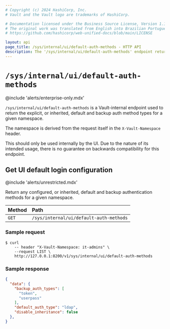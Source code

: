 ```yaml
---
# Copyright (c) 2024 HashiCorp, Inc.
# Vault and the Vault logo are trademarks of HashiCorp.

# Documentation licensed under the Business Source License, Version 1.1.
# The original work was translated from English into Brazilian Portuguese.
# https://github.com/hashicorp/web-unified-docs/blob/main/LICENSE

layout: api
page_title: /sys/internal/ui/default-auth-methods - HTTP API
description: The '/sys/internal/ui/default-auth-methods' endpoint returns any configured or inherited default and backup auth methods for a given namespace.
---
```


# `/sys/internal/ui/default-auth-methods`

@include 'alerts/enterprise-only.mdx'

`/sys/internal/ui/default-auth-methods` is a Vault-internal endpoint used to
return the explicit, or inherited, default and backup auth method types for a
given namespace.

The namespace is derived from the request itself in the `X-Vault-Namespace` header.

This should only be used internally by the UI. Due to the nature of its
intended usage, there is no guarantee on backwards compatibility for this endpoint.

## Get UI default login configuration

@include 'alerts/unrestricted.mdx'

Return any configured, or inherited, default and backup authentication methods
for a given namespace.


| Method | Path                                        |
| :----- | :------------------------------------------ |
| `GET`  | `/sys/internal/ui/default-auth-methods` |

### Sample request

```shell-session
$ curl
    -- header "X-Vault-Namespace: it-admins" \
    --request LIST \
    http://127.0.0.1:8200/v1/sys/internal/ui/default-auth-methods
```

### Sample response

```json
{
  "data": {
    "backup_auth_types": [
      "token",
      "userpass"
    ],
    "default_auth_type": "ldap",
    "disable_inheritance": false
  },
}
```

